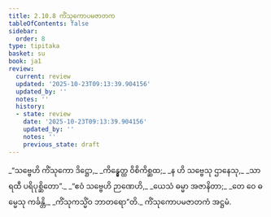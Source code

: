```yaml
---
title: 2.10.8 ကိံသုကောပမဇာတက
tableOfContents: false
sidebar:
  order: 8
type: tipitaka
basket: su
book: ja1
review:
  current: review
  updated: '2025-10-23T09:13:39.904156'
  updated_by: ''
  notes: ''
  history:
  - state: review
    date: '2025-10-23T09:13:39.904156'
    updated_by: ''
    notes: ''
    previous_state: draft
---
```



<ReviewStatus review={frontmatter.review} showDetails={true} />

<HypothesisAnnotation frontmatter={frontmatter} />

<DynamicBreadcrumb />

<Division number="196" book="ja1" e="ch" v="22" p="69">

<Paragraph number="656" type="verses" book="ja1">
_“သဗ္ဗေဟိ ကိံသုကော ဒိဋ္ဌော,_  
_ကိန္နွေတ္ထ ဝိစိကိစ္ဆထ;_  
_န ဟိ သဗ္ဗေသု ဌာနေသု,_  
_သာရထီ ပရိပုစ္ဆိတော”._  

</Paragraph>

</Division>
<Division number="197" book="ja1" e="ch" v="22" p="69">

<Paragraph number="657" type="verses" book="ja1">
_“ဧဝံ သဗ္ဗေဟိ ဉာဏေဟိ,_  
_ယေသံ ဓမ္မာ အဇာနိတာ;_  
_တေ ဝေ ဓမ္မေသု ကင်္ခန္တိ,_  
_ကိံသုကသ္မိံဝ ဘာတရော”တိ._  


</Paragraph>
</Division>

<Paragraph number="658" type="center" book="ja1">
ကိံသုကောပမဇာတကံ အဋ္ဌမံ.
</Paragraph>